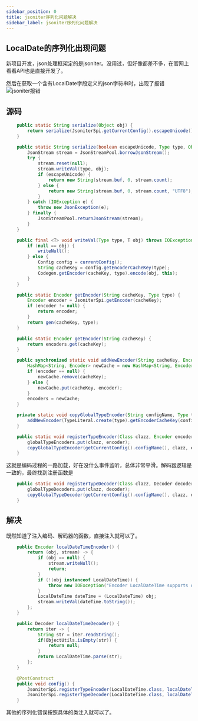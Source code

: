 ```yaml
---
sidebar_position: 0
title: jsoniter序列化问题解决
sidebar_label: jsoniter序列化问题解决
---
```


## LocalDate的序列化出现问题
新项目开发，json处理框架定的是jsoniter。没用过，但好像都差不多，在官网上看看API也是直接开发了。

然后在获取一个含有LocalDate字段定义的json字符串时，出现了报错
![jsoniter报错](https://www.vicizxs.fun/img/jsoniter_error.png)

## 源码
```java
    public static String serialize(Object obj) {
        return serialize(JsoniterSpi.getCurrentConfig().escapeUnicode(), obj.getClass(), obj);
    }

    public static String serialize(boolean escapeUnicode, Type type, Object obj) {
        JsonStream stream = JsonStreamPool.borrowJsonStream();
        try {
            stream.reset(null);
            stream.writeVal(type, obj);
            if (escapeUnicode) {
                return new String(stream.buf, 0, stream.count);
            } else {
                return new String(stream.buf, 0, stream.count, "UTF8");
            }
        } catch (IOException e) {
            throw new JsonException(e);
        } finally {
            JsonStreamPool.returnJsonStream(stream);
        }
    }

    public final <T> void writeVal(Type type, T obj) throws IOException {
        if (null == obj) {
            writeNull();
        } else {
            Config config = currentConfig();
            String cacheKey = config.getEncoderCacheKey(type);
            Codegen.getEncoder(cacheKey, type).encode(obj, this);
        }
    }

    public static Encoder getEncoder(String cacheKey, Type type) {
        Encoder encoder = JsoniterSpi.getEncoder(cacheKey);
        if (encoder != null) {
            return encoder;
        }
        return gen(cacheKey, type);
    }

    public static Encoder getEncoder(String cacheKey) {
        return encoders.get(cacheKey);
    }

    public synchronized static void addNewEncoder(String cacheKey, Encoder encoder) {
        HashMap<String, Encoder> newCache = new HashMap<String, Encoder>(encoders);
        if (encoder == null) {
            newCache.remove(cacheKey);
        } else {
            newCache.put(cacheKey, encoder);
        }
        encoders = newCache;
    }

    private static void copyGlobalTypeEncoder(String configName, Type type, Encoder typeEncoder) {
        addNewEncoder(TypeLiteral.create(type).getEncoderCacheKey(configName), typeEncoder);
    }

    public static void registerTypeEncoder(Class clazz, Encoder encoder) {
        globalTypeEncoders.put(clazz, encoder);
        copyGlobalTypeEncoder(getCurrentConfig().configName(), clazz, encoder);
    }
```
这就是编码过程的一路加载，好在没什么事件监听，总体非常平滑。解码器逻辑是一致的，最终找到注册函数是
```java
    public static void registerTypeDecoder(Class clazz, Decoder decoder) {
        globalTypeDecoders.put(clazz, decoder);
        copyGlobalTypeDecoder(getCurrentConfig().configName(), clazz, decoder);
    }
```

## 解决
既然知道了注入编码、解码器的函数，直接注入就可以了。
```java
    public Encoder localDateTimeEncoder() {
        return (obj, stream) -> {
            if (obj == null) {
                stream.writeNull();
                return;
            }
            if (!(obj instanceof LocalDateTime)) {
                throw new IOException("Encoder LocalDateTime supports only LocalDateTime");
            }
            LocalDateTime dateTime = (LocalDateTime) obj;
            stream.writeVal(dateTime.toString());
        };
    }

    public Decoder localDateTimeDecoder() {
        return iter -> {
            String str = iter.readString();
            if(ObjectUtils.isEmpty(str)) {
                return null;
            }
            return LocalDateTime.parse(str);
        };
    }

    @PostConstruct
    public void config() {
        JsoniterSpi.registerTypeEncoder(LocalDateTime.class, localDateTimeEncoder());
        JsoniterSpi.registerTypeDecoder(LocalDateTime.class, localDateTimeDecoder());
    }
```
其他的序列化错误按照具体的类注入就可以了。